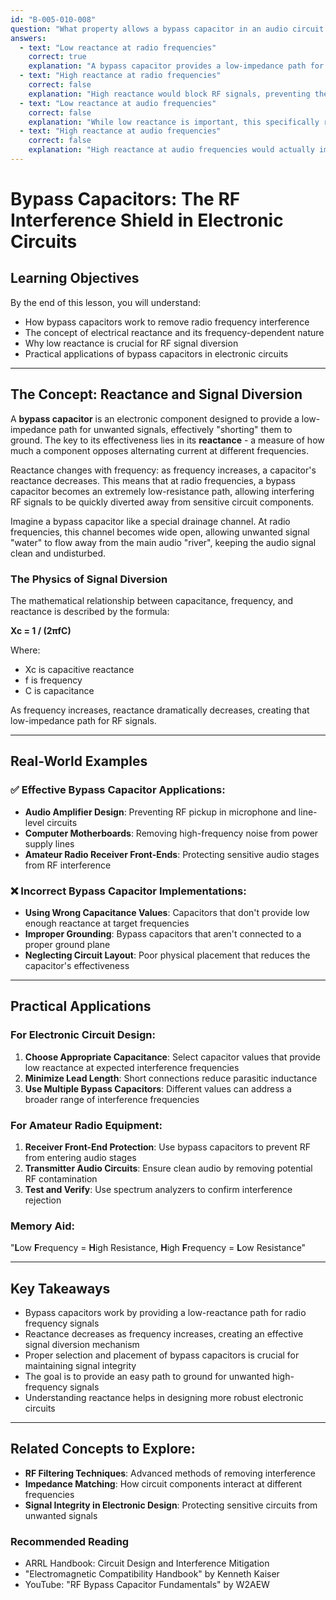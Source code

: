 ```yaml
---
id: "B-005-010-008"
question: "What property allows a bypass capacitor in an audio circuit to divert an interfering RF signal?"
answers:
  - text: "Low reactance at radio frequencies"
    correct: true
    explanation: "A bypass capacitor provides a low-impedance path for radio frequency signals, effectively 'shorting' them to ground. At radio frequencies, the capacitor's reactance becomes very low, allowing RF signals to be diverted away from the sensitive audio circuit instead of causing interference. This low reactance creates an easy path of least resistance for unwanted high-frequency signals."
  - text: "High reactance at radio frequencies"
    correct: false
    explanation: "High reactance would block RF signals, preventing them from being diverted to ground. The opposite of the correct approach is desired here - a bypass capacitor needs to provide a low-impedance path to effectively remove interfering RF signals from the circuit."
  - text: "Low reactance at audio frequencies"
    correct: false
    explanation: "While low reactance is important, this specifically refers to audio frequencies, not radio frequencies. RF interference requires a different approach, and a capacitor's behavior at audio frequencies would not effectively address radio frequency interference."
  - text: "High reactance at audio frequencies"
    correct: false
    explanation: "High reactance at audio frequencies would actually impede signal flow in the audio circuit itself. This approach would not provide any solution for removing RF interference and would potentially degrade the audio signal's quality."
---
```


# Bypass Capacitors: The RF Interference Shield in Electronic Circuits

## Learning Objectives
By the end of this lesson, you will understand:
- How bypass capacitors work to remove radio frequency interference
- The concept of electrical reactance and its frequency-dependent nature
- Why low reactance is crucial for RF signal diversion
- Practical applications of bypass capacitors in electronic circuits

---

## The Concept: Reactance and Signal Diversion

A **bypass capacitor** is an electronic component designed to provide a low-impedance path for unwanted signals, effectively "shorting" them to ground. The key to its effectiveness lies in its **reactance** - a measure of how much a component opposes alternating current at different frequencies.

Reactance changes with frequency: as frequency increases, a capacitor's reactance decreases. This means that at radio frequencies, a bypass capacitor becomes an extremely low-resistance path, allowing interfering RF signals to be quickly diverted away from sensitive circuit components.

Imagine a bypass capacitor like a special drainage channel. At radio frequencies, this channel becomes wide open, allowing unwanted signal "water" to flow away from the main audio "river", keeping the audio signal clean and undisturbed.

### The Physics of Signal Diversion

The mathematical relationship between capacitance, frequency, and reactance is described by the formula:

**Xc = 1 / (2πfC)**

Where:
- Xc is capacitive reactance
- f is frequency
- C is capacitance

As frequency increases, reactance dramatically decreases, creating that low-impedance path for RF signals.

---

## Real-World Examples

### ✅ Effective Bypass Capacitor Applications:
- **Audio Amplifier Design**: Preventing RF pickup in microphone and line-level circuits
- **Computer Motherboards**: Removing high-frequency noise from power supply lines
- **Amateur Radio Receiver Front-Ends**: Protecting sensitive audio stages from RF interference

### ❌ Incorrect Bypass Capacitor Implementations:
- **Using Wrong Capacitance Values**: Capacitors that don't provide low enough reactance at target frequencies
- **Improper Grounding**: Bypass capacitors that aren't connected to a proper ground plane
- **Neglecting Circuit Layout**: Poor physical placement that reduces the capacitor's effectiveness

---

## Practical Applications

### For Electronic Circuit Design:
1. **Choose Appropriate Capacitance**: Select capacitor values that provide low reactance at expected interference frequencies
2. **Minimize Lead Length**: Short connections reduce parasitic inductance
3. **Use Multiple Bypass Capacitors**: Different values can address a broader range of interference frequencies

### For Amateur Radio Equipment:
1. **Receiver Front-End Protection**: Use bypass capacitors to prevent RF from entering audio stages
2. **Transmitter Audio Circuits**: Ensure clean audio by removing potential RF contamination
3. **Test and Verify**: Use spectrum analyzers to confirm interference rejection

### Memory Aid:
"**L**ow **F**requency = **H**igh Resistance, **H**igh **F**requency = **L**ow Resistance"

---

## Key Takeaways

- Bypass capacitors work by providing a low-reactance path for radio frequency signals
- Reactance decreases as frequency increases, creating an effective signal diversion mechanism
- Proper selection and placement of bypass capacitors is crucial for maintaining signal integrity
- The goal is to provide an easy path to ground for unwanted high-frequency signals
- Understanding reactance helps in designing more robust electronic circuits

---

## Related Concepts to Explore:
- **RF Filtering Techniques**: Advanced methods of removing interference
- **Impedance Matching**: How circuit components interact at different frequencies
- **Signal Integrity in Electronic Design**: Protecting sensitive circuits from unwanted signals

### Recommended Reading
- ARRL Handbook: Circuit Design and Interference Mitigation
- "Electromagnetic Compatibility Handbook" by Kenneth Kaiser
- YouTube: "RF Bypass Capacitor Fundamentals" by W2AEW
